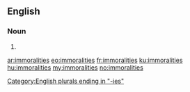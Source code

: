 ==English==

===Noun===
{{head|en|noun plural form}}

# {{plural of|immorality|lang=en}}

[[Category:English plurals ending in "-ies"]]

[[ar:immoralities]]
[[eo:immoralities]]
[[fr:immoralities]]
[[ku:immoralities]]
[[hu:immoralities]]
[[my:immoralities]]
[[no:immoralities]]